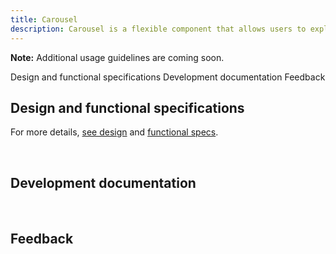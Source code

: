 ```yaml
---
title: Carousel
description: Carousel is a flexible component that allows users to explore a large amount of content within a limited viewing area.
---
```



<ComponentDescription name="Carousel" type="ui" />

<InlineNotification>

**Note:** Additional usage guidelines are coming soon.

</InlineNotification>

<AnchorLinks>

<AnchorLink>Design and functional specifications</AnchorLink>
<AnchorLink>Development documentation</AnchorLink>
<AnchorLink>Feedback</AnchorLink>

</AnchorLinks>

## Design and functional specifications

For more details, [see design](https://ibm.box.com/s/hmni7qhero9mf5rn593zij0tcay8h9dw) and [functional specs]().

<br />

## Development documentation

<ComponentStatus name="Carousel" type="ui" />

<br />

## Feedback

<ComponentFeedback />
